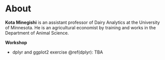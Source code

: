 
# About {-} 

__Kota Minegishi__ is an assistant professor of Dairy Analytics at the University of Minnesota. He is an agricultural economist by training and works in the Department of Animal Science.    


__Workshop__ 

- dplyr and ggplot2 exercise \@ref(dplyr): TBA 




